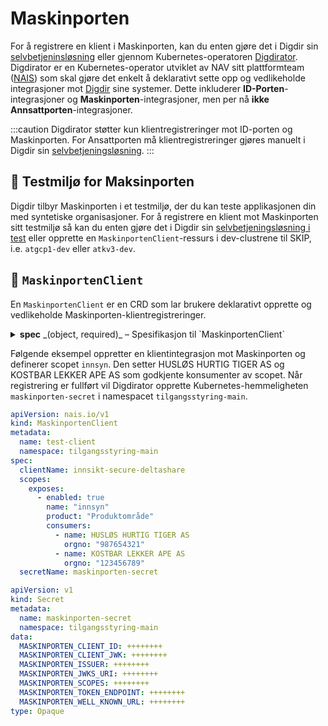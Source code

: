# Maskinporten

For å registrere en klient i Maskinporten, kan du enten gjøre det i Digdir sin [selvbetjeninsløsning](https://sjolvbetjening.samarbeid.digdir.no/login) eller
gjennom Kubernetes-operatoren [Digdirator](https://https://github.com/nais/digdirator). Digdirator er en Kubernetes-operator utviklet av NAV sitt plattformteam ([NAIS](https://nais.io)) som skal gjøre det enkelt å deklarativt sette opp og vedlikeholde
integrasjoner mot [Digdir](https://docs.digdir.no) sine systemer. Dette inkluderer **ID-Porten**-integrasjoner og **Maskinporten**-integrasjoner, men per nå **ikke** **Annsattporten**-integrasjoner.

:::caution
Digdirator støtter kun klientregistreringer mot ID-porten og Maskinporten. For Ansattporten må klientregistreringer gjøres manuelt i Digdir sin [selvbetjeningsløsning](https://sjolvbetjening.samarbeid.digdir.no/login).
:::

## 🧪 Testmiljø for Maksinporten

Digdir tilbyr Maskinporten i et testmiljø, der du kan teste applikasjonen din med syntetiske organisasjoner. 
For å registrere en klient mot Maskinporten sitt testmiljø så kan du enten gjøre det i Digdir sin [selvbetjeningsløsning i test](https://sjolvbetjening.test.samarbeid.digdir.no/login) 
eller opprette en `MaskinportenClient`-ressurs i dev-clustrene til SKIP, i.e. `atgcp1-dev` eller `atkv3-dev`.

## 🤖 `MaskinportenClient`

En `MaskinportenClient` er en CRD som lar brukere deklarativt opprette og vedlikeholde Maskinporten-klientregistreringer.

<details>
    <summary><strong>spec</strong> _(object, required)_ – Spesifikasjon til `MaskinportenClient`</summary>

    <p><strong>secretName</strong> _(string, required)_ – Navnet på den resulterende `Secret`-ressursen som vil bli opprettet.</p>
    <p><strong>clientName</strong> _(string, optional)_ – Navnet på klienten registrert hos DigDir. Vises under innlogging for brukerorienterte flyter, og er ellers en lesbar måte å skille mellom klienter i DigDirs selvbetjeningsportal.</p>
    <details>
        <summary><strong>scopes</strong> _([]object, optional)_ – Definerer hvilke scopes applikasjonen konsumerer og hvilke den eksponerer.</summary>
        <details>
            <summary><strong>consumes</strong> _([]object, optional)_ – En liste med scopes din klient kan forespørre tilgang til.</summary>
            <p><strong>name</strong> _(string, required)_ – Scopene som applikasjonen konsumerer for å få tilgang til en ekstern organisasjons API.</p>
        </details>
        <details>
            <summary><strong>exposes</strong> _([]object, optional)_ – En liste med scopes din applikasjon ønsker å eksponere til andre organisasjoner hvor tilgang er basert på organisasjonsnummer.</summary>
            <p><strong>enabled</strong> _(bool, required)_ – Hvis `true`, så er det konfigurerte scopet tilgjengelig for bruk og til å bli konsumert av organisasjoner som har fått godkjent tilgang.</p>
            <p><strong>name</strong> _(string, påkrevd)_ – Det faktiske sub-scopet kombinert med `product`.</p>
            <p><strong>product</strong> _(string, valgfritt)_ – Produktområde tilknyttet scopet. Dette vil inkluderes i resultatet: `org:<product><name>`.</p>
            <p><strong>atMaxAge</strong> _(int, valgfritt)_ – Maksimal tillatt levetid for token i sekunder. Defaulter til 30 sekunder.</p>
            <p><strong>allowedIntegrations</strong> _([]string, valgfritt)_ – Liste over tillatte integrasjonstyper for dette eksponerte omfanget. Defaulter til `maskinporten`.</p>
            <details>
                <summary><strong>consumers</strong> _([]object, valgfritt)_ – Liste over eksterne konsumenter som har tilgang til å konsumere dette scopet og som kan forespørre `access_token`.</summary>
                <p><strong>orgno</strong> – Det eksterne organisasjonsnummeret.</p>
                <p><strong>name</strong> – Beskrivende felt brukt utelukkende for oversikt.</p>
            </details>
            <p><strong>accessibleForAll</strong> – Tillater alle organisasjoner å få tilgang til scopet.</p>
            <p><strong>delegationSource</strong> – Delegasjonskilde for scopet. Default er tomt, noe som betyr at ingen delegasjon er tillatt.</p>
            <p><strong>separator</strong> – Tegnet som skiller `product` og `name` i det endelige scopet. Resultatet blir da `<prefix>:<product><separator><name>`. Defaulter til `:` med mindre `name` inneholder `/`, i det tilfellet defaultes det til `/`.</p>
            <p><strong>visibility</strong> – Kontrollerer synligheten til scopet. Offentlige scopes er synlige for alle, mens private scopes kun er synlige for organisasjonen som eier scopet og organisasjoner som har fått tilgang som konsumenter. Defaulter til `public`. Tillatte verdier: `private`, `public`.</p>
        </details>
    </details>
</details>

Følgende eksempel oppretter en klientintegrasjon mot Maskinporten og definerer scopet `innsyn`.
Den setter HUSLØS HURTIG TIGER AS og KOSTBAR LEKKER APE AS som godkjente konsumenter av scopet.
Når registrering er fullført vil Digdirator opprette Kubernetes-hemmeligheten `maskinporten-secret` i namespacet `tilgangsstyring-main`.

```yaml title="Klientregistrering mot Maskinporten med Digdirator"
apiVersion: nais.io/v1
kind: MaskinportenClient
metadata:
  name: test-client
  namespace: tilgangsstyring-main
spec:
  clientName: innsikt-secure-deltashare
  scopes:
    exposes:
      - enabled: true
        name: "innsyn"
        product: "Produktområde"
        consumers:
          - name: HUSLØS HURTIG TIGER AS
            orgno: "987654321"
          - name: KOSTBAR LEKKER APE AS
            orgno: "123456789"
  secretName: maskinporten-secret
```

```yaml title="Hemmelighet opprettet av Digdirator etter fullført klientregistrering"
apiVersion: v1
kind: Secret
metadata:
  name: maskinporten-secret
  namespace: tilgangsstyring-main
data:
  MASKINPORTEN_CLIENT_ID: ++++++++
  MASKINPORTEN_CLIENT_JWK: ++++++++
  MASKINPORTEN_ISSUER: ++++++++
  MASKINPORTEN_JWKS_URI: ++++++++
  MASKINPORTEN_SCOPES: ++++++++
  MASKINPORTEN_TOKEN_ENDPOINT: ++++++++
  MASKINPORTEN_WELL_KNOWN_URL: ++++++++
type: Opaque
```